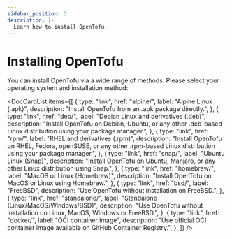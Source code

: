 ```yaml
---
sidebar_position: 3
description: |-
  Learn how to install OpenTofu.
---
```



# Installing OpenTofu

You can install OpenTofu via a wide range of methods. Please select your operating system and installation method:

<DocCardList
    items={[
        {
            type: "link",
            href: "alpine/",
            label: "Alpine Linux (.apk)",
            description: "Install OpenTofu from an .apk package directly.",
        },
        {
            type: "link",
            href: "deb/",
            label: "Debian Linux and derivatives (.deb)",
            description:
                "Install OpenTofu on Debian, Ubuntu, or any other .deb-based Linux distribution using your package manager.",
        },
        {
            type: "link",
            href: "rpm/",
            label: "RHEL and derivatives (.rpm)",
            description:
                "Install OpenTofu on RHEL, Fedora, openSUSE, or any other .rpm-based Linux distribution using your package manager.",
        },
        {
            type: "link",
            href: "snap/",
            label: "Ubuntu Linux (Snap)",
            description:
                "Install OpenTofu on Ubuntu, Manjaro, or any other Linux distribution using Snap.",
        },
        {
            type: "link",
            href: "homebrew/",
            label: "MacOS or Linux (Homebrew)",
            description: "Install OpenTofu on MacOS or Linux using Homebrew.",
        },
        {
            type: "link",
            href: "bsd/",
            label: "FreeBSD",
            description:
                "Use OpenTofu without installation on FreeBSD.",
        },
        {
            type: "link",
            href: "standalone/",
            label: "Standalone (Linux/MacOS/Windows/BSD)",
            description:
                "Use OpenTofu without installation on Linux, MacOS, Windows or FreeBSD.",
        },
        {
            type: "link",
            href: "docker/",
            label: "OCI container image",
            description:
                "Use official OCI container image available on GitHub Container Registry.",
        },
    ]}
/>
